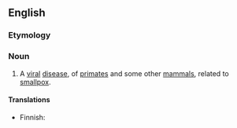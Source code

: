 ==English==

===Etymology===
{{compound|monkey|pox}}

===Noun===
{{wikipedia}}
{{en-noun|es}}

# {{context|disease}} A [[viral]] [[disease]], of [[primate]]s and some other [[mammal]]s, related to [[smallpox]].

====Translations====
{{trans-top|viral disease}}
* Finnish: {{t-|fi|apinarokko}}
{{trans-mid}}
{{trans-bottom}}